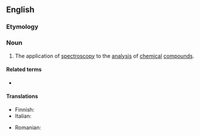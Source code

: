 ==English==

===Etymology===
{{prefix|spectro|chemistry|lang=en}}

===Noun===
{{wikipedia}}
{{en-noun|-}}

# {{lb|en|chemistry|physics}} The application of [[spectroscopy]] to the [[analysis]] of [[chemical]] [[compound]]s.

====Related terms====
* {{l|en|spectrochemical}}

====Translations====
{{trans-top|chemical spectroscopy}}
* Finnish: {{t|fi|spektrokemia}}
* Italian: {{t+|it|spettrochimica|f}}
{{trans-mid}}
* Romanian: {{t|ro|spectrochimie|f}}
{{trans-bottom}}